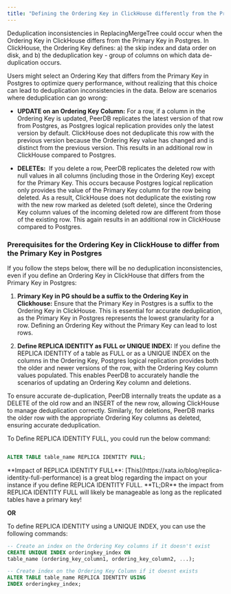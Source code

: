 ```yaml
---
title: "Defining the Ordering Key in ClickHouse differently from the Primary Key in Postgres"
---
```


Deduplication inconsistencies in ReplacingMergeTree could occur when the Ordering Key in ClickHouse differs from the Primary Key in Postgres. In ClickHouse, the Ordering Key defines: a) the skip index and data order on disk, and b) the deduplication key - group of columns on which data de-duplication occurs.

Users might select an Ordering Key that differs from the Primary Key in Postgres to optimize query performance, without realizing that this choice can lead to deduplication inconsistencies in the data. Below are scenarios where deduplication can go wrong:

* **UPDATE on an Ordering Key Column:** For a row, if a column in the Ordering Key is updated, PeerDB replicates the latest version of that row from Postgres, as Postgres logical replication provides only the latest version by default. ClickHouse does not deduplicate this row with the previous version because the Ordering Key value has changed and is distinct from the previous version. This results in an additional row in ClickHouse compared to Postgres.
    
* **DELETEs:**  If you delete a row, PeerDB replicates the deleted row with null values in all columns (including those in the Ordering Key) except for the Primary Key. This occurs because Postgres logical replication only provides the value of the Primary Key column for the row being deleted. As a result, ClickHouse does not deduplicate the existing row with the new row marked as deleted (soft delete), since the Ordering Key column values of the incoming deleted row are different from those of the existing row. This again results in an additional row in ClickHouse compared to Postgres.
    

### Prerequisites for the Ordering Key in ClickHouse to differ from the Primary Key in Postgres

If you follow the steps below, there will be no deduplication inconsistencies, even if you define an Ordering Key in ClickHouse that differs from the Primary Key in Postgres:

1. **Primary Key in PG should be a suffix to the Ordering Key in Clickhouse:** Ensure that the Primary Key in Postgres is a suffix to the Ordering Key in ClickHouse. This is essential for accurate deduplication, as the Primary Key in Postgres represents the lowest granularity for a row. Defining an Ordering Key without the Primary Key can lead to lost rows.
    
2. **Define REPLICA IDENTITY as FULL or UNIQUE INDEX:** If you define the REPLICA IDENTITY of a table as FULL or as a UNIQUE INDEX on the columns in the Ordering Key, Postgres logical replication provides both the older and newer versions of the row, with the Ordering Key column values populated. This enables PeerDB to accurately handle the scenarios of updating an Ordering Key column and deletions.
    

<Info>
To ensure accurate de-duplication, PeerDB internally treats the update as a DELETE of the old row and an INSERT of the new row, allowing ClickHouse to manage deduplication correctly. Similarly, for deletions, PeerDB marks the older row with the appropriate Ordering Key columns as deleted, ensuring accurate deduplication.
</Info>
 
To Define REPLICA IDENTITY FULL, you could run the below command:

```sql

ALTER TABLE table_name REPLICA IDENTITY FULL;
```

<Info>
**Impact of REPLICA IDENTITY FULL**: 
[This](https://xata.io/blog/replica-identity-full-performance) is a great blog regarding the impact on your instance if you define REPLICA IDENTITY FULL. **TL;DR** the impact from REPLICA IDENTITY FULL will likely be manageable as long as the replicated tables have a primary key!
</Info>

**OR**

To define REPLICA IDENTITY using a UNIQUE INDEX, you can use the following commands:

```sql
-- Create an index on the Ordering Key columns if it doesn't exist
CREATE UNIQUE INDEX orderingkey_index ON 
table_name (ordering_key_column1, ordering_key_column2, ...);

-- Create index on the Ordering Key Column if it doesnt exists
ALTER TABLE table_name REPLICA IDENTITY USING 
INDEX orderingkey_index;
```
